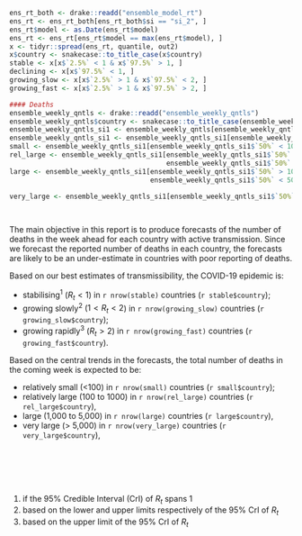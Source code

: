 

```r
ens_rt_both <- drake::readd("ensemble_model_rt")
ens_rt <- ens_rt_both[ens_rt_both$si == "si_2", ]
ens_rt$model <- as.Date(ens_rt$model)
ens_rt <- ens_rt[ens_rt$model == max(ens_rt$model), ]
x <- tidyr::spread(ens_rt, quantile, out2)
x$country <- snakecase::to_title_case(x$country)
stable <- x[x$`2.5%` < 1 & x$`97.5%` > 1, ]
declining <- x[x$`97.5%` < 1, ]
growing_slow <- x[x$`2.5%` > 1 & x$`97.5%` < 2, ]
growing_fast <- x[x$`2.5%` > 1 & x$`97.5%` > 2, ]

#### Deaths
ensemble_weekly_qntls <- drake::readd("ensemble_weekly_qntls")
ensemble_weekly_qntls$country <- snakecase::to_title_case(ensemble_weekly_qntls$country)
ensemble_weekly_qntls_si1 <- ensemble_weekly_qntls[ensemble_weekly_qntls$si == "si_2", ]
ensemble_weekly_qntls_si1 <- ensemble_weekly_qntls_si1[ensemble_weekly_qntls_si1$proj == date_week_finishing, ]
small <- ensemble_weekly_qntls_si1[ensemble_weekly_qntls_si1$`50%` < 100, ]
rel_large <- ensemble_weekly_qntls_si1[ensemble_weekly_qntls_si1$`50%` > 100 &
                                       ensemble_weekly_qntls_si1$`50%` < 1000, ]
large <- ensemble_weekly_qntls_si1[ensemble_weekly_qntls_si1$`50%` > 1000 &
                                   ensemble_weekly_qntls_si1$`50%` < 5000, ]

very_large <- ensemble_weekly_qntls_si1[ensemble_weekly_qntls_si1$`50%` > 5000, ]

                                       
```
The main objective in this report is to produce forecasts of the
number of deaths in the week ahead for each country with active
transmission. Since we forecast the reported number of deaths in each
country, the forecasts are likely to be an under-estimate in countries
with poor reporting of deaths.

Based on our best estimates of transmissibility, the COVID-19 epidemic
is:

-	stabilising^1^ ($R_t < 1$) in `r nrow(stable)` countries (`r stable$country`);
-	growing slowly^2^ ($1 < R_t < 2$)  in `r nrow(growing_slow)` countries (`r growing_slow$country`);
-	growing rapidly^3^ ($R_t > 2$)  in `r nrow(growing_fast)` countries (`r growing_fast$country`).
	 

Based on the central trends in the forecasts, the total number of
deaths in the coming week is expected to be:

-	relatively small (<100) in `r nrow(small)` countries (`r small$country`);
-	relatively large (100 to 1000) in `r nrow(rel_large)` countries
     (`r rel_large$country`),
-	large (1,000 to 5,000) in `r nrow(large)` countries (`r large$country`),
-	very large (> 5,000) in `r nrow(very_large)` countries (`r very_large$country`),


<br>
<br>
<br>
<br>

1. if the 95% Credible Interval (CrI) of $R_t$ spans 1
2. based on the lower and upper limits respectively of the 95% CrI of $R_t$
3. based on the upper limit of the 95% CrI of $R_t$
